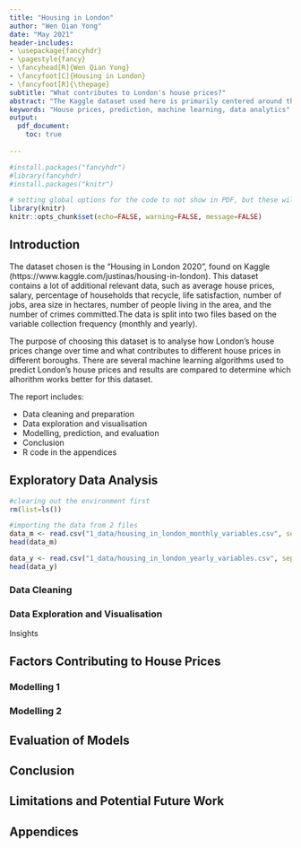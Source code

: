 ---
title: "Housing in London"
author: "Wen Qian Yong"
date: "May 2021"
header-includes: 
- \usepackage{fancyhdr}
- \pagestyle{fancy}
- \fancyhead[R]{Wen Qian Yong}
- \fancyfoot[C]{Housing in London}
- \fancyfoot[R]{\thepage}
subtitle: "What contributes to London's house prices?"
abstract: "The Kaggle dataset used here is primarily centered around the housing market of London. It contains a lot of additional relevant data, such as average house prices, salary, percentage of households that recycle, life satisfaction, number of jobs, area size in hectares, number of people living in the area, and the number of crimes committed. The dataset is used to analyse how London's house prices change over time and what contributes to different house prices in different boroughs, then ultimately predict future house prices using machine learning techniques."
keywords: "House prices, prediction, machine learning, data analytics"
output: 
  pdf_document:
    toc: true
    
---

```{r global-options, include=FALSE}
#install.packages("fancyhdr")
#library(fancyhdr)
#install.packages("knitr")

# setting global options for the code to not show in PDF, but these will be picked up in appendix via another code
library(knitr) 
knitr::opts_chunk$set(echo=FALSE, warning=FALSE, message=FALSE)

```
\newpage

## Introduction

The dataset chosen is the "Housing in London 2020", found on Kaggle (https://www.kaggle.com/justinas/housing-in-london). This dataset contains a lot of additional relevant data, such as average house prices, salary, percentage of households that recycle, life satisfaction, number of jobs, area size in hectares, number of people living in the area, and the number of crimes committed.The data is split into two files based on the variable collection frequency (monthly and yearly).

The purpose of choosing this dataset is to analyse how London's house prices change over time and what contributes to different house prices in different boroughs. There are several machine learning algorithms used to predict London's house prices and results are compared to determine which alhorithm works better for this dataset.

The report includes:

* Data cleaning and preparation
* Data exploration and visualisation
* Modelling, prediction, and evaluation
* Conclusion
* R code in the appendices


\newpage
## Exploratory Data Analysis




```{r}
#clearing out the environment first
rm(list=ls()) 

#importing the data from 2 files
data_m <- read.csv("1_data/housing_in_london_monthly_variables.csv", sep = ",", header = TRUE)
head(data_m)

data_y <- read.csv("1_data/housing_in_london_yearly_variables.csv", sep = ",", header = TRUE)
head(data_y)

```

### Data Cleaning



### Data Exploration and Visualisation

Insights






\newpage
## Factors Contributing to House Prices

### Modelling 1



### Modelling 2


\newpage
## Evaluation of Models





\newpage
## Conclusion




\newpage
## Limitations and Potential Future Work


\newpage
## Appendices

```{r ref.label=knitr::all_labels(), echo=TRUE, eval=FALSE}
```

